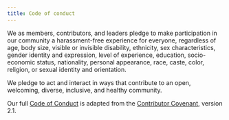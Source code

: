 ```yaml
---
title: Code of conduct
---
```


We as members, contributors, and leaders pledge to make participation in our community a harassment-free experience for everyone, regardless of age, body size, visible or invisible disability, ethnicity, sex characteristics, gender identity and expression, level of experience, education, socio-economic status, nationality, personal appearance, race, caste, color, religion, or sexual identity and orientation.

We pledge to act and interact in ways that contribute to an open, welcoming, diverse, inclusive, and healthy community.

Our full [Code of Conduct]([CODE_OF_CONDUCT.md](https://github.com/openproblems-bio/openproblems-v2/blob/main/CODE_OF_CONDUCT.md)) is adapted from the [Contributor Covenant](https://www.contributor-covenant.org), version 2.1.
